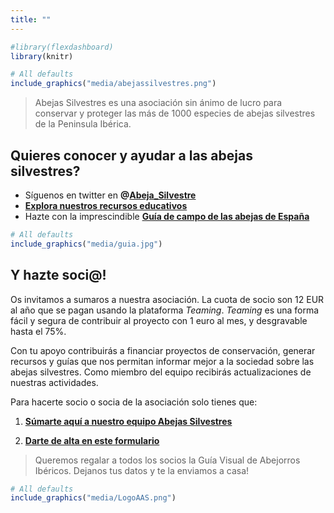```yaml
---
title: ""
---
```


```r
#library(flexdashboard)
library(knitr)
```
    

```r
# All defaults
include_graphics("media/abejassilvestres.png")
```

> Abejas Silvestres es una asociación sin ánimo de lucro para conservar y proteger las más de 1000 especies de abejas silvestres de la Peninsula Ibérica.   

## Quieres conocer y ayudar a las abejas silvestres?   

- Síguenos en twitter en **@[Abeja_Silvestre](https://twitter.com/Abeja_Silvestre)**   
- **[Explora nuestros recursos educativos](/resources.html)**  
- Hazte con la imprescindible **[Guía de campo de las abejas de España](https://www.tundraediciones.es/index.php?option=com_virtuemart&view=productdetails&virtuemart_product_id=390&virtuemart_category_id=25&lang=es)**  


```r
# All defaults
include_graphics("media/guia.jpg")
```

<a name="socio"></a>   

## Y hazte soci@!  

Os invitamos a sumaros a nuestra asociación. La cuota de socio son 12 EUR al año que se pagan usando la plataforma *Teaming*. *Teaming* es una forma fácil y segura de contribuir al proyecto con 1 euro al mes, y desgravable hasta el 75%.

Con tu apoyo contribuirás a financiar proyectos de conservación, generar recursos y guías que nos permitan informar mejor a la sociedad sobre las abejas silvestres. Como miembro del equipo recibirás actualizaciones de nuestras actividades.

Para hacerte socio o socia de la asociación solo tienes que:

1) **[Súmarte aquí a nuestro equipo Abejas Silvestres](https://www.teaming.net/abejassilvestres)**

2) **[Darte de alta en este formulario](https://forms.gle/s6NT9uZ8FuNzTW927)**

> Queremos regalar a todos los socios la Guía Visual de Abejorros Ibéricos. Dejanos tus datos y te la enviamos a casa!  


```r
# All defaults
include_graphics("media/LogoAAS.png")
```
